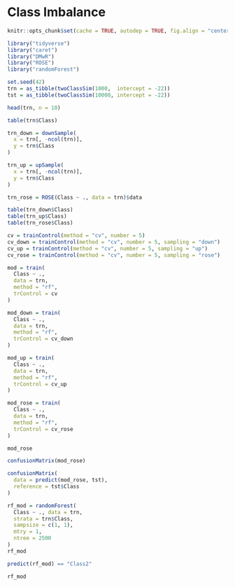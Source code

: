 # Class Imbalance

```r
knitr::opts_chunk$set(cache = TRUE, autodep = TRUE, fig.align = "center")
```

```r
library("tidyverse")
library("caret")
library("DMwR")
library("ROSE")
library("randomForest")
```

```r
set.seed(42)
trn = as_tibble(twoClassSim(1000,  intercept = -22))
tst = as_tibble(twoClassSim(10000, intercept = -22))
```

```r
head(trn, n = 10)
```

```r
table(trn$Class)
```

```r
trn_down = downSample(
  x = trn[, -ncol(trn)],
  y = trn$Class
)

trn_up = upSample(
  x = trn[, -ncol(trn)],
  y = trn$Class
)

trn_rose = ROSE(Class ~ ., data = trn)$data
```

```r
table(trn_down$Class)
table(trn_up$Class)
table(trn_rose$Class)
```


```r
cv = trainControl(method = "cv", number = 5)
cv_down = trainControl(method = "cv", number = 5, sampling = "down")
cv_up = trainControl(method = "cv", number = 5, sampling = "up")
cv_rose = trainControl(method = "cv", number = 5, sampling = "rose")
```

```r
mod = train(
  Class ~ .,
  data = trn,
  method = "rf",
  trControl = cv
)

mod_down = train(
  Class ~ .,
  data = trn,
  method = "rf",
  trControl = cv_down
)

mod_up = train(
  Class ~ .,
  data = trn,
  method = "rf",
  trControl = cv_up
)

mod_rose = train(
  Class ~ .,
  data = trn,
  method = "rf",
  trControl = cv_rose
)
```

```r
mod_rose
```

```r
confusionMatrix(mod_rose)
```

```r
confusionMatrix(
  data = predict(mod_rose, tst),
  reference = tst$Class
)
```

```r
rf_mod = randomForest(
  Class ~ ., data = trn,
  strata = trn$Class,
  sampsize = c(1, 1),
  mtry = 1,
  ntree = 2500
)
rf_mod
```

```r
predict(rf_mod) == "Class2"
```


```r
rf_mod
```

